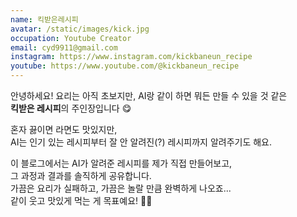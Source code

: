 ```yaml
---
name: 킥받은레시피
avatar: /static/images/kick.jpg
occupation: Youtube Creator
email: cyd9911@gmail.com
instagram: https://www.instagram.com/kickbaneun_recipe
youtube: https://www.youtube.com/@kickbaneun_recipe
---
```


안녕하세요! 요리는 아직 초보지만, AI랑 같이 하면 뭐든 만들 수 있을 것 같은  
**킥받은 레시피**의 주인장입니다 😋

혼자 끓이면 라면도 맛있지만,  
AI는 인기 있는 레시피부터 잘 안 알려진(?) 레시피까지 알려주기도 해요.  

이 블로그에서는 AI가 알려준 레시피를 제가 직접 만들어보고,  
그 과정과 결과를 솔직하게 공유합니다.  
가끔은 요리가 실패하고, 가끔은 놀랄 만큼 완벽하게 나오죠...  
같이 웃고 맛있게 먹는 게 목표예요! 🍳🥘  